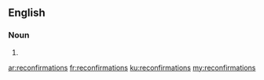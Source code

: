 ==English==

===Noun===
{{head|en|plural}}

# {{plural of|reconfirmation|lang=en|nocat=1}}

[[ar:reconfirmations]]
[[fr:reconfirmations]]
[[ku:reconfirmations]]
[[my:reconfirmations]]